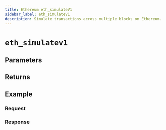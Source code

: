 ```yaml
---
title: Ethereum eth_simulateV1
sidebar_label: eth_simulateV1
description: Simulate transactions across multiple blocks on Ethereum.
---
```



# `eth_simulatev1`

<!-- Partial not found: /Users/bgravenorst/documentation/metamask-docs/services/reference/_partials/_eth_simulatev1-description.mdx -->

## Parameters

<!-- Partial not found: /Users/bgravenorst/documentation/metamask-docs/services/reference/_partials/_eth_simulatev1-parameters.mdx -->

## Returns

<!-- Partial not found: /Users/bgravenorst/documentation/metamask-docs/services/reference/_partials/_eth_simulatev1-returns.mdx -->

## Example

<!-- Partial not found: /Users/bgravenorst/documentation/metamask-docs/services/reference/_partials/_eth_simulatev1-example.mdx -->

### Request

<!-- Partial not found: /Users/bgravenorst/documentation/metamask-docs/services/reference/_partials/_eth_simulatev1-request.mdx -->

### Response

<!-- Partial not found: /Users/bgravenorst/documentation/metamask-docs/services/reference/_partials/_eth_simulatev1-response.mdx -->

